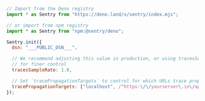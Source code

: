 <SignInNote />

```javascript
// Import from the Deno registry
import * as Sentry from "https://deno.land/x/sentry/index.mjs";

// or import from npm registry
import * as Sentry from "npm:@sentry/deno";

Sentry.init({
  dsn: "___PUBLIC_DSN___",

  // We recommend adjusting this value in production, or using tracesSampler
  // for finer control
  tracesSampleRate: 1.0,

  // Set `tracePropagationTargets` to control for which URLs trace propagation should be enabled
  tracePropagationTargets: ["localhost", /^https:\/\/yourserver\.io\/api/],
});
```
